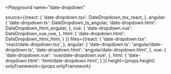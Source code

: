 

<Playground
  name="date-dropdown"
  
  source={{react: {
             'date-dropdown.tsx': DateDropdown_tsx_react,
           },
           angular: {
             'date-dropdown.ts': DateDropdown_ts_angular,
             'date-dropdown.html': DateDropdown_html_angular,
           },
           vue: {
             'date-dropdown.vue': DateDropdown_vue_vue,
           },
           html: {
             'date-dropdown.html': DateDropdown_html_html,
           }
}}
  files={{react: {
            'date-dropdown.tsx': 'react/date-dropdown.tsx',
          },
          angular: {
            'date-dropdown.ts': 'angular/date-dropdown.ts',
            'date-dropdown.html': 'angular/date-dropdown.html',
          },
          vue: {
            'date-dropdown.vue': 'vue/date-dropdown.vue',
          },
          html: {
            'date-dropdown.html': 'html/date-dropdown.html',
          }
}}
  height={props.height}
  onlyFramework={props.onlyFramework}
></Playground>
